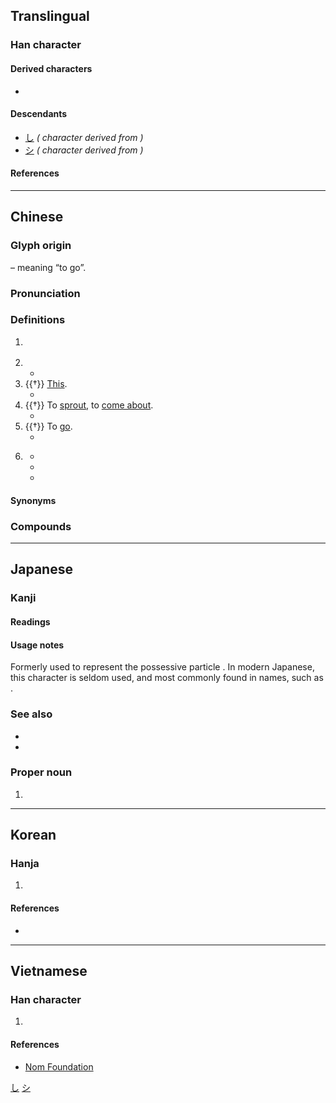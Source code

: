 {{also|え}}
{{character info/new}}
==Translingual==
{{stroke order|type=animate}}

===Han character===
{{Han char|rn=4|rad=丿|as=03|sn=3|four=30307|canj=INO}}

====Derived characters====
* {{l|mul|[[乏]], [[芝]], [[𠯣]], [[㝎]], [[㞫]], [[𡘕]], [[𬔱]], [[椘]], [[𡭿]], [[𪦆]], [[𩖳]], [[𢾘]], [[𬼛]], [[𧉌]], [[𫩝]], [[𭾣]], [[𭓆]], [[𫡛]], [[𮗧]], [[𪢇]]}}

====Descendants====
* [[し]] ''({{w|Hiragana}} character derived from {{w|Man'yōgana}})''
* [[シ]] ''({{w|Katakana}} character derived from {{w|Man'yōgana}})''

====References====
{{Han ref|kx=0082.040|dkj=00125|dj=|hdz=10043.010|uh=4E4B}}

[[Category:Han characters from which hiragana were derived|し]]

----

==Chinese==
{{zh-forms|alt=㞢,𡳿}}

===Glyph origin===
{{Han etyl}}
{{Han compound|止|一|t1=foot|t2=the beginning place|ls=ic}} – meaning “to go”.

===Pronunciation===
{{zh-pron
|m=zhī
|m-s=zi1
|c=zi1
|c-t=
|g=
|h=pfs=chṳ̂
|j=
|md=cĭ
|mn=chi
|mn-t=ze1
|w=1tsr
|x=
|mc=y
|oc=y
|ma=
|cat=part,pron,v
}}

===Definitions===
{{zh-hanzi}}

# {{lb|zh|literary}} {{n-g|Indicates that the previous word has [[possessive|possession]] of the next one.}}
#: {{zh-x|生命 之 道|the way '''of''' life}}
#: {{zh-x|^美國 之 聲|The Voice '''of''' America}}
# {{n-g|Indicates that the previous word [[modify|modifies]] the next one.}}
#* {{zh-x|尺寸之功|a minor contribution}}
# {{†}} [[this|This]].
#* {{zh-x|之 子 于 歸。|'''This''' girl is to get married.|ref=Shijing}}
# {{†}} To [[sprout]], to [[come about]].
#* {{zh-x|如 語{yù} 焉 而未 之然。|As though you have said something to your parents but their reply has not yet '''come'''.|ref=Liji}}
# {{†}} To [[go]].
#* {{zh-x|吾 欲 之 楚。|I want to '''go to''' Chu.|ref=Zhanguoce}}
# {{lb|zh|literary}} {{n-g|The third-person pronoun: [[him]], [[her]], [[it]], [[them]], when it appears in a non-subject position in the sentence.}}
#* {{zh-x|好{hào} 一一 聽 之。|He preferred to listen to '''them''' one-by-one.|ref=Hanfeizi}}
#* {{zh-x|我們 不能 對 此 事 聽之任之。|We cannot pass '''this matter''' by without protest.}}
#* {{zh-x|甘橘，^大厘 城 有 之，其 味 酸。|Dali City has sweet tangerines, but their flavour is sour.|CL|ref={{RQ:Manshu|7|Tea, Trees, Herbs and Fruits|7}}}}

====Synonyms====
{{zh-dial|的}}

===Compounds===
{{zh-der|hide_pron=1|之後|之前|久之|之外|之子|之江|之無|何之|兼之|均之|敬之|總之|過之|頃之|敬而遠之|之間|如之何|國之貳|之字路|元微之|換言之|揚之水|猶之乎|麟之趾|苕之華|邲之戰|壟畝之臣|天壤之別|不平之鳴|一得之功|帶甲之勞|一家之主|天作之合|付之烏有|弄瓦之喜|天之驕子|失之交臂|彊弩之末|弄璋之喜|一面之識|一時之間|布衣之交|大有之年|不世之藝|不速之客|升斗之祿|大而化之|不測之淵|吞舟之魚|九世之仇|一念之間|惠州之役|再生之恩|中國之春|什一之利|不解之緣|呼之欲出|不傳之祕|悔毒之歎|一偏之見|之死靡他|伯道之憂|不舞之鶴|六尺之孤|口耳之學|不意之中|傷弓之鳥|再造之恩|儻來之物|中冓之言|大學之道|一走了之|好自為之|一箭之地|喪明之痛|小兒之態|半師之分|并介之人|可乘之機|天壤之判|命世之才|付之流水|如簧之舌|一己之見|後車之戒|半面之舊|勝之不武|不言之教|後來之秀|不刊之書|惻怛之心|夯鐵之夫|人之常情|同舟之誼|後顧之患|不測之禍|古人之風|不刊之典|九五之位|將門之子|反掌之易|北門之歎|不敗之地|弭兵之會|付之一哂|好色之徒|不毛之地|一以貫之|巖牆之下|不起之病|刎頸之交|嗤之以鼻|不食之地|天倫之慘|匹夫之勇|一面之雅|回祿之災|全身之計|一孔之見|人中之龍|倒懸之危|履霜之戒|中庸之道|意氣之爭|亡國之音|倚門之娼|可乘之隙|乘人之危|地主之誼|不時之需|不幸之幸|倒屣迎之|不義之財|之乎者也|天地之別|可造之材|引玉之磚|先入之見|心腹之憂|國之楨榦|多事之秋|將伯之助|俟河之清|付之一嘆|不肖之徒|一隅之見|不世之功|寄養之家|不勝之態|不平之氣|兵革之禍|匪石之心|不諱之變|保家之主|定之方中|一言蔽之|嗟來之食|希世之寶|不虞之隙|偏激之詞|後顧之慮|悔之不及|口舌之便|一氣之下|八斗之才|付之一炬|受之有愧|安身之地|喬松之壽|前車之鑑|同氣之情|嗜痂之癖|一得之愚|帝王之道|不堪之物|一面之詞|匪躬之節|天寶之亂|兵廚之擾|不易之論|太阿之柄|一經之訓|恨之切骨|兒女之情|後起之秀|弓矛之士|姑妄言之|三侯之章|安史之亂|何見之晚|不刊之論|弦外之音|五尺之童|亡命之徒|公卿之門|忘年之契|得勝之兵|悔之莫及|天奪之魄|愛莫之助|得意之事|悔之何及|伯仲之間|仁愛之家|惻隱之心|情之所鍾|不識之無|患難之交|即墨之戰|悔之無及|悔之亡及|天倫之樂|四戰之地|恨之入骨|不逞之徒|不虞之譽|他山之石|尾生之信|季孟之間|性命之交|急人之難|急人之困|喬遷之喜|寢丘之志|入幕之賓|忘年之好|忘年之交|志能之士|必爭之地|一己之私|心腹之疾|心腹之患|心腹之交|兼而有之|地利之便|大比之年|卻之不恭|三年之喪|一世之雄|安身之處|宋襄之仁|徙木之信|得而誅之|得意之色|得勝之師|同氣之光|後顧之虞|來之不易|井蛙之見|一念之錯|不軌之心|世俗之見|彈丸之地|一臂之力|堂而皇之|弱水之隔|弦外之意|一丘之貉|心嚮往之|屠龍之技|一時之秀|弄璋之慶|一狐之腋|不了了之|冠世之才|廟堂之器|市井之人|尺寸之地|婦人之仁|再生之德|心頭之恨|一日之雅|庚子之役|一技之長|床笫之私|三寸之舌|幹父之蠱|天府之國|屠狗之輩|平庸之輩|寒泉之思|大同之世|冥冥之中|布衣之怒|一勇之夫|井底之蛙|向平之願|人情之常|希世之珍|出頭之日|先見之明|古之君子|一得之見|市井之徒|性命之憂|付之春夢|口頭之交|巫蠱之獄|巫山之夢|天日之表|一家之言|天人之際|小大由之|乘人之厄|一面之交|巖穴之士|一之為甚|九五之尊|崩城之哭|俯仰之間|必經之路|卑梁之釁|一念之差|容身之地|千金之家|並頭之花|他山之攻|一時之選|居之不疑|困獸之鬥|廟廊之彥|尺寸之功|尺土之柄|尸鳩之平|不具之人|一笑置之|同名之累|前車之鑒|小兒之見|導氣之術|導引之術|八王之亂|切膚之痛|一隅之地|七步之才|得意之狀|一人之交|尺蠖之屈|五子之歌|容身之所|一席之地|大快之事|不情之請|安身之所|強弩之末|付之闕如|安之若命|仁義之師|孫山之外|于飛之樂|城下之盟|孔孟之道|子春之疾|坎井之蛙|嫠緯之憂|偶一為之|姑妄聽之|不解之仇|大唐之歌|一時之急|席上之珍|好事之徒|勢利之交|如之奈何|一日之長|害群之馬|吹灰之力|土木之變|好生之德|奔走之友|中途之家|天假之年|垂白之親|之死靡它|太陰之象|太平之治|和隋之珍|七國之亂|天淵之別|不時之須|內顧之憂|巫山之會|十畝之間|大通之年|四戰之國|一矢之地|初生之犢|大將之風|不經之談|官渡之戰|在陳之厄|大方之家|一家之學|取之不竭|君子之交|今昔之感|夢熊之喜|一家之論|交臂失之|八拜之交|季常之懼|十之八九|一畝之宮|愚公之居|壯室之秋|忘形之契|不白之冤|天縱之才|去就之分|一之謂甚|口舌之快|仰之彌高|不祥之兆|在天之靈|付之東流|回天之力|取而代之|安之若素|儋石之畜|嗜之如命|一飯之恩|喪家之狗|喪家之犬|大比之期|不治之症|兩姓之好|不良之心|咫尺之地|分天之仇|公餘之暇|名門之後|付之一笑|何功之有|同聲之誼|出倫之才|口腹之欲|受人之託|市井之臣|傳家之寶|卵翼之恩|一箭之仇|半箭之功|北方之強|半面之交|千金之子|南方之強|匪躬之操|匡濟之才|北京之春|匍匐之救|不法之徒|姦人之雄|十月之交|切骨之仇|彈指之間|倒懸之急|後顧之憂|庚癸之呼|一面之緣|一字之師|忘形之交|問罪之師|口體之養|中懣之症|尸鳩之仁|出閣之喜|倚閭之望|倘來之物|倒懸之苦|一家之說|侯景之亂|何罪之有|伐性之斧|七年之癢|久而久之|得意之餘|媒妁之言|不足之症|不臣之心|不急之務|不了之局|下車之始|三藩之亂|持平之論|疾之如仇|方外之士|成康之治|成人之美|焚如之禍|方寸之地|甘之如飴|泛駕之馬|無人之境|方城之戰|棟梁之材|無服之殤|暴厲之氣|斗筲之輩|百萬之眾|是非之心|永嘉之亂|父母之邦|滅頂之災|掌上之珠|盤石之固|枕席之歡|池魚之禍|會任之家|甘之若素|朋黨之爭|棟梁之任|斗筲之材|指南之助|瓜田之嫌|桑蓬之志|由衷之言|文武之道|白象之國|旦夕之費|桃李之教|炊臼之夢|白華之怨|為今之計|欲炙之色|求之不得|方外之人|犬馬之力|泰然居之|瓦合之卒|挈瓶之知|柏舟之節|犬彘之食|眉睫之內|松喬之壽|熊羆之祥|百分之百|柱石之寄|潘楊之睦|瀝血之仇|珠玉之論|東門之池|易牙之味|投杼之惑|炊臼之戚|杜郵之戮|溜之乎也|未形之患|有志之士|淞滬之戰|持久之計|掠人之美|殺生之權|牛角之歌|星星之火|捍難之功|百世之師|甘露之變|擲地之材|涸轍之魚|無妄之災|斗筲之才|松筠之節|百年之好|烏合之卒|無方之民|炳燭之明|明章之治|持之有故|桑梓之邦|眾矢之的|漏刻之間|生而知之|桑中之約|百歲之好|熊羆之士|手足之情|攘人之美|染絲之變|甘之如薺|烏鳥之情|知命之年|睚眥之嫌|犬吠之警|汗馬之績|爾汝之交|懸弧之慶|百金之士|破鏡之憂|掎角之勢|松柏之堅|期頤之壽|犬馬之報|澶淵之盟|末路之難|田父之獲|松筠之操|桑間之音|東道之情|無如之何|游食之民|瓦釜之鳴|末如之何|泛泛之輩|柏舟之痛|睚眥之隙|曠世之度|百世之利|晏開之警|白圭之玷|死生之交|書生之見|東門之墠|毋望之禍|畢生之玷|旦夕之危|禽犢之愛|燎原之火|狗吠之警|有識之士|探春之宴|窮池之魚|旰食之勞|玄之又玄|文景之治|萬物之靈|斗筲之徒|沙漠之舟|畎畝之中|獨到之見|撲蝶之會|摽梅之年|持之以恆|當勞之急|生殺之權|涸轍之枯|洪喬之誤|方便之門|無價之寶|欺人之談|投梭之拒|熊虎之士|東門之楊|操之在我|沖天之怒|百家之言|撥亂之才|滅門之禍|百鎰之金|毛髮之功|百舌之聲|投鼠之忌|獨到之處|穿窬之盜|朽木之才|江山之助|未定之天|稽古之力|池魚之殃|無米之炊|為難之處|班美之戰|懷磚之俗|溜之大吉|東方之日|犁牛之子|秦晉之緣|秦晉之好|秦庭之哭|百鍊之鋼|生花之筆|東家之子|禿妃之髮|萬金之軀|萬里之望|東觀之殃|萬全之計|萬全之策|萬人之敵|萬乘之尊|移木之信|禮義之邦|瓜李之嫌|汗馬之勞|祿山之爪|有生之年|眷眷之心|社稷之臣|社稷之器|神來之筆|萬乘之國|汗馬之功|犬馬之命|杯水之謝|磨盾之暇|狐兔之悲|磐石之固|棄之可惜|投杼之疑|水陸之饌|殺生之柄|破竹之勢|渭陽之思|砧上之肉|昆弟之好|擎天之柱|矰繳之說|由中之言|短長之說|知魚之樂|知人之明|矢石之難|瞬息之間|湖海之士|犄角之勢|澠池之功|眉睫之禍|有夫之婦|相形之下|熊丸之教|明智之舉|無疆之休|直躬之信|棉薄之力|操之過急|盤石之安|窮途之哭|監門之養|澆瓜之惠|疇咨之憂|盈滿之咎|盈尺之地|推而廣之|皮肉之傷|斗升之祿|百龍之智|百里之才|無妄之禍|歸之若水|百獸之王|百歲之後|百年之柄|百年之後|百姓之心|犬馬之心|百乘之家|百世之人|白頭之歎|敗軍之將|犬馬之勞|白璧之瑕|白毫之賜|指顧之際|明月之珠|百城之富|泰山之安|毋望之福|爪牙之將|濮上之音|漸漸之石|手足之雅|未竟之志|燮和之任|穴處之徒|甘馨之費|異類之人|戴天之仇|略識之無|烏之雌雄|烏合之眾|甲申之役|生財之道|用武之地|救命之恩|曲肱之樂|生死之交|生桑之夢|父母之命|片面之言|甘棠之惠|甘之若飴|甕中之鱉|無恥之尤|瓜葛之親|當務之急|江海之學|瑚璉之器|琴瑟之好|王佐之才|率土之濱|祁奚之舉|睚眥之私|牛之一毛|斗升之水|方寸之間|狗馬之心|止足之分|狗吠之驚|狐鼠之徒|狐丘之誡|牧野之戰|斗斛之祿|睚眥之怨|犬馬之疾|犬馬之年|犬吠之盜|河女之章|河魚之患|權宜之計|牛馬之衣|明月之詩|疾之若仇|片面之詞|爪牙之士|殺身之禍|燒眉之急|牧神之笛|燃眉之急|犬馬之養|煙火之警|無稽之言|無服之喪|無心之過|無妄之福|無任之祿|無以名之|焚林之求|焚如之刑|無人之地|秋毫之末|漁翁之利|炮烙之刑|懸車之年|炎精之數|知性之旅|皋魚之泣|梧丘之魂|灌瓜之義|濟勝之具|普天之下|潘安之貌|眉睫之利|束之高閣|漠然置之|漏網之魚|漁人之利|滔天之罪|滅族之禍|滄桑之變|矢石之間|桃之夭夭|渭陽之情|斷袖之寵|燈火之資|百年之業|淡然處之|浸潤之譖|暴戾之氣|涿鹿之戰|涸轍之鮒|白首之心|泰然處之|方丈之饌|揮之不去|東山之志|洛閩之學|無稽之談|淝水之戰|河魚之疾|汴水之戰|無籍之徒|求全之毀|水乳之契|杯中之物|毫釐之差|牢獄之災|歷練之才|樗朽之材|正始之音|百足之蟲|橫草之功|狐虎之威|泓水之戰|犬馬之戀|浩然之氣|棟梁之臣|曹柯之盟|梧鼠之技|柱石之臣|柏舟之誓|枯魚之肆|敝屣視之|松柏之茂|松柏之壽|杞人之憂|東門之枌|毫末之利|東南之美|濟世之才|望雲之情|當之無愧|有杕之杜|有服之親|會稽之恥|晝錦之榮|是非之地|斗筲之器|斗筲之人|敗鼓之皮|用之不竭|知遇之恩|泛泛之交|朱陳之好|曹社之謀|翻手之間|飽學之士|蹇諤之風|膏粱之子|迂直之計|赫赫之名|飛騰之兆|菽水之養|置之高閣|章句之徒|薏苡之謗|絲綢之路|置水之情|詩禮之家|經國之才|自全之計|置水之清|違心之論|誹謗之木|腐腸之藥|箕山之志|米粒之珠|言外之意|金玉之言|覆餗之憂|駟之過隙|而立之年|骨鯁之臣|脫韁之馬|鴻鵠之志|葬身之地|葭莩之末|置錐之地|迫而察之|郾城之戰|誌之不忘|蘭芷之室|莫之與京|縛雞之力|菽水之歡|進身之計|風雷之性|綺紈之歲|粲花之論|維天之命|落蓐之身|群起攻之|終焉之志|雷霆之怒|覆餗之患|虞芮之訟|門戶之見|經驗之談|置之腦後|聽之任之|虎狼之心|齊人之福|羊左之誼|羅蘭之歌|絲髮之功|譎怪之談|進身之階|葑菲之采|頷下之珠|管窺之見|逸群之才|覆車之戒|總而言之|耳目之欲|要而言之|綈袍之贈|釜中之魚|貧賤之知|藏之名山|高山仰之|羊陸之交|言之有理|立談之間|配天之美|血氣之勇|言之不預|花甲之年|蒲鞭之政|謀生之道|隨侯之珠|血肉之軀|黔驢之技|衣食之謀|連城之珍|衣纓之族|累卵之危|首善之區|謬悠之說|言之有物|饑饉之歲|肘腋之憂|繩之以法|置之不理|賣陣之計|義方之訓|陳蔡之厄|等而下之|總角之好|竹馬之友|立足之地|芝蘭之化|離婁之明|覆車之鑒|言之不盡|豆萁之喻|遺珠之憾|耳食之聞|言下之意|言之鑿鑿|行之有效|超世之才|聚沙之年|胯下之辱|置之度外|遲賓之館|負薪之病|立錐之地|逐臭之夫|霄壤之殊|貴賤之別|覆餗之釁|花燭之期|終食之間|膏腴之地|終天之恨|託之空言|驕兵之計|糜糜之音|藥石之言|舞馬之災|過江之鯽|覆車之軌|長久之計|變徵之音|終天之慕|赫赫之光|腹心之友|采薪之憂|耿介之士|顧復之恩|美國之音|脫俗之交|蓋世之才|身外之物|覆庇之恩|覆車之轍|鸞鳳之配|西河之痛|赫斯之怒|肌膚之親|聾者之歌|負圖之托|金石之言|耒耜之勤|糟糠之妻|芝蘭之室|虎狼之口|霜露之思|衣錦之榮|酒色之徒|舟水之喻|言之過甚|詠雪之慧|雨露之恩|竹馬之好|竊簪之臣|閨閣之臣|觸山之力|龍鳳之表|龍鳳之姿|進履之謙|黃白之物|繞梁之音|鼓盆之戚|鼎足之勢|鼎元之分|腹心之患|蟲篆之技|點頭之交|蟻聚之兵|鄭衛之聲|襁褓之年|黃白之術|郭璞之說|黃巾之亂|黃巢之亂|誓泉之譏|繩墨之言|覆盂之固|肩擔之家|麋鹿之性|鶴鳴之士|雞黍之約|阱中之虎|自知之明|邀天之幸|耳食之談|鮑魚之肆|魯衛之政|魚米之鄉|魚水之歡|薪儲之費|貪天之功|鬩牆之禍|青雲之器|蚊虻之勞|耳目之娛|興之所至|貪墨之風|赤子之心|風樹之感|罔極之恩|蝸角之爭|騎虎之勢|虎狼之國|馬舞之災|高原之舟|首善之地|首丘之情|首丘之思|首丘之念|赫斯之威|靡靡之樂|處之泰然|經典之作|餘姚之學|連城之價|飲食之人|阿保之功|霄壤之別|飛騰之藥|飛馳之勢|齧臂之交|衾枕之樂|陶猗之富|繫臂之寵|錐刀之用|紅葉之題|風雲之志|言之無物|莫逆之契|衢室之問|風樹之悲|風木之思|車馬之勞|黨錮之禍|風前之燭|風中之燭|顛而倒之|藩鎮之亂|顛之倒之|蠻觸之爭|貞觀之治|老成之見|荒唐之言|逃之夭夭|錐刀之末|鄭衛之音|銜橛之變|負薪之資|辟人之士|翰苑之光|逢君之惡|舌辯之士|革命之母|荊山之玉|靡靡之音|首丘之望|非時之物|非常之功|非常之事|靖難之變|靖康之難|螽斯之慶|耒耨之教|謇諤之風|靈蛇之珠|霹靂之聲|金玉之論|腹背之毛|驚弓之鳥|雲雨之歡|難言之隱|邦家之光|邂逅之緣|邯鄲之夢|轍鮒之急|迍邅之世|經世之才|錐刀之利|雲泥之別|等閒視之|轉眼之間|隋侯之珠|騎牆之見|陽九之阨|陽九之會|陸王之學|胡藍之獄|竹林之游|除此之外|花柳之姿|虎狼之師|肺腑之言|蹈厲之志|醉翁之意|蕃籬之鷃|阿保之勞|籠中之鳥|管鮑之交|詒厥之謀|詠雪之才|趨之若鶩|龍蛇之章|負薪之疾|門戶之爭|長君之惡|鎮家之寶|箕山之節|膏肓之疾|錦雉之衣|頡頏之行|非常之人|綈袍之賜|釜裡之魚|金石之盟|置足之地|鶉之奔奔|采薪之疾|采石之役|覬覦之志|附驥之尾|等閒之輩|鄧通之財|葭莩之親|鄙夫之見|鄉曲之譽|都市之肺|衛道之士|貧賤之交|飛蓬之問|遷喬之望|違心之言|草茅之臣|過庭之訓|草具之陳|言之過早|緩兵之計|總角之交|逢掖之士|通家之好|饕餮之徒|輔弼之勛|西州之痛|車笠之盟|股掌之上|血光之災|腹心之疾|跕鳶之悟|趁人之危|負日之暄|赫赫之功|赤壁之戰|額外之人|繩樞之士|賓之初筵|茵席之臣|箕帚之使|貫魚之次|貫蝨之技|舐犢之愛|負鼎之願|負薪之議|負薪之憂|青雲之士|莫逆之交|靈魂之窗|裘葛之遺|經濟之才|變徵之聲|鉅鹿之戰|謏聞之陋|雲霓之望|諒山之戰|鄭衛之女|長平之戰|誅心之論|走馬之任|舉手之勞|言之成理|言之不渝|覬覦之心|耒耨之利|覆盆之冤|覆盂之安|立錐之土|膠漆之情|補壁之作|衣裳之會|蘭麝之香|蚊睫之蟲|虎豹之文|金蘭之交|蕭牆之禍|鄭衛之曲|蒲柳之姿|耳順之年|華胥之夢|莫逆之友|逆耳之言|芙蓉之精|避人之處|臉面之情|股肱之力|肘腋之患|肌膚之愛|鐘鼎之家|陽侯之患|耳食之言|譾薄之材|點鬼之談|纓緌之徒|脣齒之邦|置之不顧|螽斯之徵}}

----

==Japanese==

===Kanji===
{{ja-kanji|grade=8|rs=丿03}}

====Readings====
{{ja-readings
|goon=し
|kanon=し
|kun=これ-, の-, ゆ-く
|nanori=ゆき
}}

====Usage notes====
Formerly used to represent the possessive particle {{ja-r|の}}. In modern Japanese, this character is seldom used, and most commonly found in names, such as {{m|ja|龍之介|tr=Ryūnosuke}}.

===See also===
* {{m|ja|乃}}
* {{m|ja|の}}

===Proper noun===
{{ja-pos|すすむ|proper}}

# {{given name|male|lang=ja|sort=すすむ}}

[[Category:Han characters from which katakana were derived|シ]]

----

==Korean==

===Hanja===
{{ko-hanja|hangeul=지|rv=ji|mr=chi|eumhun=갈|ehrv=gal|ehmr=kal|ehy=}}

# {{defn|lang=ko|sort=丿03}}

====References====
* {{Hanja ref|nav=11639}}

----

==Vietnamese==

===Han character===
{{vi-hantu|[[chi]], [[giây]], [[gì]]|rs=丿03}}

# {{defn|lang=vi|sort=丿03}}

====References====
* [http://nomfoundation.org/common/nom_details.php?codepoint=4e4b Nom Foundation]